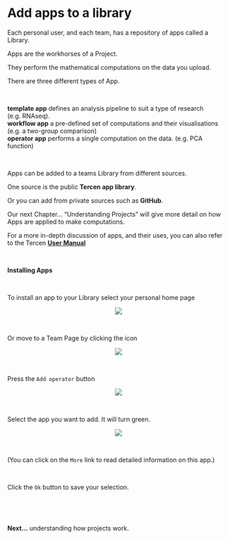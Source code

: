 # Add apps to a library

Each personal user, and each team, has a repository of apps called a Library.

Apps are the workhorses of a Project.

They perform the mathematical computations on the data you upload.

There are three different types of App.

\

__template app__ defines an analysis pipeline to suit a type of research (e.g. RNAseq).\
__workflow app__ a pre-defined set of computations and their visualisations (e.g. a two-group comparison)\
__operator app__ performs a single computation on the data. (e.g. PCA function)\

\

Apps can be added to a teams Library from different sources.

One source is the public __Tercen app library__. 

Or you can add from private sources such as __GitHub__.

Our next Chapter... "Understanding Projects" will give more detail on how Apps are applied to make computations. 

For a more in-depth discussion of apps, and their uses, you can also refer to the Tercen [__User Manual__](https://tercen.github.io/tercen-book/)

\

__Installing Apps__

\

To install an app to your Library select your personal home page 

<center><img src="images/view_personal_page_projects_Library.png"></center>

\

Or move to a Team Page by clicking the icon

<center><img src="images/defining_teams_select_team.png"></center>

\

Press the `Add operator` button

<center><img src="images/view_library_add_app.png"></center>

\

Select the app you want to add. It will turn green.

<center><img src="images/view_library_pick_app.png"></center>

\

(You can click on the `More` link to read detailed information on this app.)

\

Click the `Ok` button to save your selection.

\

\

__Next...__ understanding how projects work.